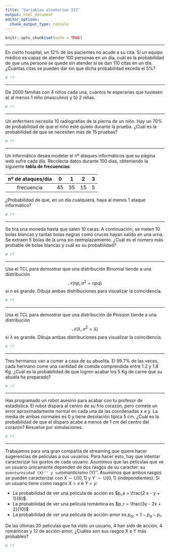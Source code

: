 ```yaml
---
title: "Variables aleatorias III"
output: html_document
editor_options: 
  chunk_output_type: console
---
```


```r
knitr::opts_chunk$set(echo = TRUE)
```

----

En cierto hospital, un 12\% de los pacientes no acude a su cita. Si un equipo 
médico es capaz de atender 100 personas en un día, cuál es la probabilidad 
de que una persona se quede sin atender si se dan 110 citas en un día. ¿Cuántas
citas se pueden dar sin que dicha probabilidad exceda el 5\%?

```r
# ??
```



----

De 2000 familias con 4 niños cada una, cuántos te esperarías que tuviesen
a) al menos 1 niño (masculino) y b) 2 niñas. 

```r
# ??
```


----

Un enfermero necesita 10 radiografías de la pierna de un niño. Hay un 70\% de 
probabilidad de que el niño esté quieto durante la prueba. ¿Cuál es la probabilidad
de que se necesiten más de 15 pruebas?

```r
# ??
```

----

Un informático desea modelar el nº ataques informáticos que su página web
sufre cada día. Recolecta datos durante 100 días, obteniendo la siguiente
**tabla de frecuencias**:

|nº de ataques/día   | 0    | 1    | 2   | 3    |
|:------------------:|:----:|:----:|:---:|:----:|
|frecuencia          | 45   | 35   |15   | 5    |

¿Probabilidad de que, en un día cualquiera, haya al menos 1 ataque informático?

```r
# ??
```


----

Se tira una moneda hasta que salen 10 caras. A continuación, se meten 10 bolas
blancas y tantas bolas negras como cruces hayan salido en una urna. Se extraen
5 bolas de la urna sin reemplazamiento. ¿Cuál es el número más probable de
bolas blancas y cuál es su probabilidad?

```r
# ??
```

----

Usa el TCL para demostrar que una distribución Binomial tiende a una distribución
$$\mathcal{N}(np, \sigma^2=npq)$$ si $n$ es grande. Dibuja ambas distribuciones
para visualizar la coincidencia.

```r
# ??
```

----

Usa el TCL para demostrar que una distribución de Poisson tiende a una distribución
$$\mathcal{N}(\lambda, \sigma^2=\lambda)$$ si $\lambda$ es grande. Dibuja ambas 
distribuciones para visualizar la coincidencia.

```r
# ??
```

----

Tres hermanos van a comer a casa de su abuelita. El 99.7\% de las veces, cada hermano
come una cantidad de comida comprendida entre 1.2 y 1.8 Kg. ¿Cuál
es la probabilidad de que logren acabar los 5 Kg de carne que su abuela ha preparado?

```r
# ??
```

----

Has programado un robot asesino para acabar con tu profesor de estadística. El robot
dispara al centro de su frío corazón, pero comete un error aproximadamente normal
en cada una de las coordenadas x e y. La media de ambas normales es 0 y tiene desviación
típica 5 cm. ¿Cuál es la probabilidad de que el disparo acabe a menos de 1 cm del centro
del corazón? Resuelve por simulaciones.

```r
# ??
```

----

Trabajamos para una gran compañía de streaming que quiere hacer sugerencias 
de películas a sus usuarios. Para hacer esto, hay que intentar caracterizar 
los gustos de cada usuario. Asumimos que las películas que ve un usuario 
únicamente dependen de dos rasgos de su caracter: su ``aventurosidad (X)'' y su 
``romanticismo (Y)''. Asumimos que ambos rasgos se pueden caracterizar con 
$X\sim \mathbb{U}[0, 1]$ y $Y~\sim\mathbb{U}[0, 1]$ (independientes). Si un 
usuario tiene  como rasgos $X=x$ e $Y=y$:


* La probabilidad de ver una película de acción es $p_a = \frac{2 x - y + 1}{6}$. 
* La probabilidad de ver una película romántica es $p_r = \frac{3y - 2x + 2}{10}$
* La probabilidad de ver una película de acción-amor es $p_{ar} = 1 - p_a - p_r$. 

De las últimas 20 películas que ha visto un usuario, 4 han sido de acción,
4 románticas y 12 de acción-amor. ¿Cuáles son sus rasgos X e Y más probables?

```r
# ??
```
